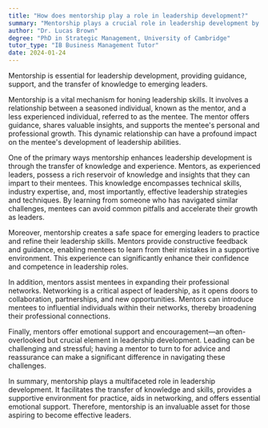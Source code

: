 ```yaml
---
title: "How does mentorship play a role in leadership development?"
summary: "Mentorship plays a crucial role in leadership development by providing guidance, support, and knowledge transfer to emerging leaders."
author: "Dr. Lucas Brown"
degree: "PhD in Strategic Management, University of Cambridge"
tutor_type: "IB Business Management Tutor"
date: 2024-01-24
---
```


Mentorship is essential for leadership development, providing guidance, support, and the transfer of knowledge to emerging leaders.

Mentorship is a vital mechanism for honing leadership skills. It involves a relationship between a seasoned individual, known as the mentor, and a less experienced individual, referred to as the mentee. The mentor offers guidance, shares valuable insights, and supports the mentee's personal and professional growth. This dynamic relationship can have a profound impact on the mentee's development of leadership abilities.

One of the primary ways mentorship enhances leadership development is through the transfer of knowledge and experience. Mentors, as experienced leaders, possess a rich reservoir of knowledge and insights that they can impart to their mentees. This knowledge encompasses technical skills, industry expertise, and, most importantly, effective leadership strategies and techniques. By learning from someone who has navigated similar challenges, mentees can avoid common pitfalls and accelerate their growth as leaders.

Moreover, mentorship creates a safe space for emerging leaders to practice and refine their leadership skills. Mentors provide constructive feedback and guidance, enabling mentees to learn from their mistakes in a supportive environment. This experience can significantly enhance their confidence and competence in leadership roles.

In addition, mentors assist mentees in expanding their professional networks. Networking is a critical aspect of leadership, as it opens doors to collaboration, partnerships, and new opportunities. Mentors can introduce mentees to influential individuals within their networks, thereby broadening their professional connections.

Finally, mentors offer emotional support and encouragement—an often-overlooked but crucial element in leadership development. Leading can be challenging and stressful; having a mentor to turn to for advice and reassurance can make a significant difference in navigating these challenges.

In summary, mentorship plays a multifaceted role in leadership development. It facilitates the transfer of knowledge and skills, provides a supportive environment for practice, aids in networking, and offers essential emotional support. Therefore, mentorship is an invaluable asset for those aspiring to become effective leaders.
    